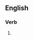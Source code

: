 ==English==

===Verb===
{{head|en|verb form}}

# {{present participle of|reacquaint|lang=en|nocat=1}}